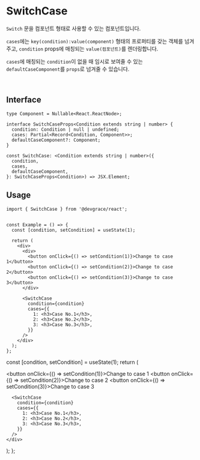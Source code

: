 
# SwitchCase

`Switch` 문을 컴포넌트 형태로 사용할 수 있는 컴포넌트입니다.

`cases`에는 `key(condition):value(component)` 형태의 프로퍼티를 갖는 객체를 넘겨주고, `condition` props에 매칭되는 `value(컴포넌트)`를 렌더링합니다.

`cases`에 매칭되는 `condition`이 없을 때 임시로 보여줄 수 있는 `defaultCaseComponent`를 `props`로 넘겨줄 수 있습니다.

<br />

## Interface
```tsx
type Component = Nullable<React.ReactNode>;

interface SwitchCaseProps<Condition extends string | number> {
  condition: Condition | null | undefined;
  cases: Partial<Record<Condition, Component>>;
  defaultCaseComponent?: Component;
}

const SwitchCase: <Condition extends string | number>({
  condition,
  cases,
  defaultCaseComponent,
}: SwitchCaseProps<Condition>) => JSX.Element;
```

## Usage

```tsx
import { SwitchCase } from '@devgrace/react';


const Example = () => {
  const [condition, setCondition] = useState(1);

  return (
    <div>
      <div>
        <button onClick={() => setCondition(1)}>Change to case 1</button>
        <button onClick={() => setCondition(2)}>Change to case 2</button>
        <button onClick={() => setCondition(3)}>Change to case 3</button>
      </div>

      <SwitchCase
        condition={condition}
        cases={{
          1: <h3>Case No.1</h3>,
          2: <h3>Case No.2</h3>,
          3: <h3>Case No.3</h3>,
        }}
      />
    </div>
  );
};
```

  const [condition, setCondition] = useState(1);
  return (
    <div>
      <div>
        <button onClick={() => setCondition(1)}>Change to case 1</button>
        <button onClick={() => setCondition(2)}>Change to case 2</button>
        <button onClick={() => setCondition(3)}>Change to case 3</button>
      </div>

      <SwitchCase
        condition={condition}
        cases={{
          1: <h3>Case No.1</h3>,
          2: <h3>Case No.2</h3>,
          3: <h3>Case No.3</h3>,
        }}
      />
    </div>
  );
};

<Example />